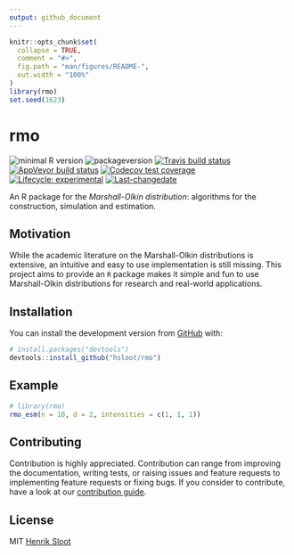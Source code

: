 ```yaml
---
output: github_document
---
```


<!-- README.md is generated from README.Rmd. Please edit that file -->

```r
knitr::opts_chunk$set(
  collapse = TRUE,
  comment = "#>",
  fig.path = "man/figures/README-",
  out.width = "100%"
)
library(rmo)
set.seed(1623)
```

# rmo

<!-- badges: start -->
![minimal R version](https://img.shields.io/badge/R%3E%3D-3.6.1-6666ff.svg)
![packageversion](https://img.shields.io/badge/Package%20version-0.0.0.9000-orange.svg?style=flat-square)
[![Travis build status](https://travis-ci.org/hsloot/rmo.svg?branch=master)](https://travis-ci.org/hsloot/rmo)
[![AppVeyor build status](https://ci.appveyor.com/api/projects/status/github/hsloot/rmo?branch=master&svg=true)](https://ci.appveyor.com/project/hsloot/rmo)
[![Codecov test coverage](https://codecov.io/gh/hsloot/rmo/branch/master/graph/badge.svg)](https://codecov.io/gh/hsloot/rmo?branch=master)
[![Lifecycle: experimental](https://img.shields.io/badge/lifecycle-experimental-orange.svg)](https://www.tidyverse.org/lifecycle/#experimental)
[![Last-changedate](https://img.shields.io/badge/last%20change-`r gsub('-', '--', Sys.Date())`-yellowgreen.svg)](/commits/master)
<!-- badges: end -->

An R package for the *Marshall-Olkin distribution*: algorithms for the construction, simulation and estimation.

## Motivation

While the academic literature on the Marshall-Olkin distributions is extensive, an intuitive and easy to use implementation is still missing. This project aims to provide an `R` package makes it simple and fun to use Marshall-Olkin distributions for research and real-world applications.

## Installation

You can install the development version from [GitHub](https://github.com/) with:

``` r
# install.packages("devtools")
devtools::install_github("hsloot/rmo")
```

## Example

```r
# library(rmo)
rmo_esm(n = 10, d = 2, intensities = c(1, 1, 1))
```


## Contributing

Contribution is highly appreciated. Contribution can range from improving the documentation, writing tests, or raising issues and feature requests to implementing feature requests or fixing bugs. If you consider to contribute, have a look at our [contribution guide](.github/CONTRIBUTING.md). 

## License

MIT [Henrik Sloot]()
